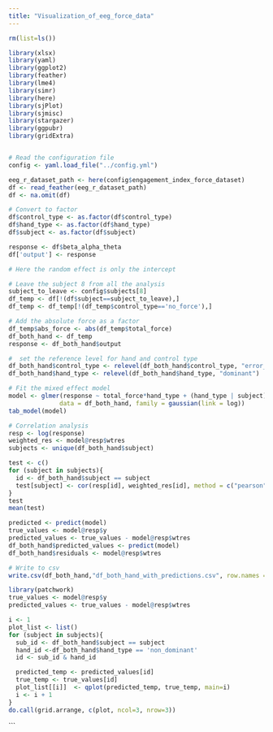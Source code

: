 ```yaml
---
title: "Visualization_of_eeg_force_data"
---
```


```r
rm(list=ls())

library(xlsx)
library(yaml)
library(ggplot2)
library(feather)
library(lme4)
library(simr)
library(here)
library(sjPlot)
library(sjmisc)
library(stargazer)
library(ggpubr)
library(gridExtra)


# Read the configuration file
config <- yaml.load_file("../config.yml")

eeg_r_dataset_path <- here(config$engagement_index_force_dataset)
df <- read_feather(eeg_r_dataset_path)
df <- na.omit(df)

# Convert to factor
df$control_type <- as.factor(df$control_type)
df$hand_type <- as.factor(df$hand_type)
df$subject <- as.factor(df$subject)

response <- df$beta_alpha_theta
df['output'] <- response
```



```r
# Here the random effect is only the intercept

# Leave the subject 8 from all the analysis
subject_to_leave <- config$subjects[8]
df_temp <- df[!(df$subject==subject_to_leave),]
df_temp <- df_temp[!(df_temp$control_type=='no_force'),]

# Add the absolute force as a factor
df_temp$abs_force <- abs(df_temp$total_force)
df_both_hand <- df_temp
response <- df_both_hand$output

#  set the reference level for hand and control type
df_both_hand$control_type <- relevel(df_both_hand$control_type, "error_reduction")
df_both_hand$hand_type <- relevel(df_both_hand$hand_type, "dominant")

# Fit the mixed effect model
model <- glmer(response ~ total_force*hand_type + (hand_type | subject),
              data = df_both_hand, family = gaussian(link = log))
tab_model(model)

# Correlation analysis
resp <- log(response)
weighted_res <- model@resp$wtres
subjects <- unique(df_both_hand$subject)

test <- c()
for (subject in subjects){
  id <- df_both_hand$subject == subject
  test[subject] <- cor(resp[id], weighted_res[id], method = c("pearson"))
}
test
mean(test)
```


```r

predicted <- predict(model)
true_values <- model@resp$y
predicted_values <- true_values - model@resp$wtres
df_both_hand$predicted_values <- predict(model)
df_both_hand$residuals <- model@resp$wtres

# Write to csv
write.csv(df_both_hand,"df_both_hand_with_predictions.csv", row.names = FALSE)
```



```r
library(patchwork)
true_values <- model@resp$y
predicted_values <- true_values - model@resp$wtres

i <- 1
plot_list <- list()
for (subject in subjects){
  sub_id <- df_both_hand$subject == subject
  hand_id <-df_both_hand$hand_type == 'non_dominant'
  id <- sub_id & hand_id

  predicted_temp <- predicted_values[id]
  true_temp <- true_values[id]
  plot_list[[i]]  <- qplot(predicted_temp, true_temp, main=i)
  i <- i + 1 
}
do.call(grid.arrange, c(plot, ncol=3, nrow=3))
```


```

